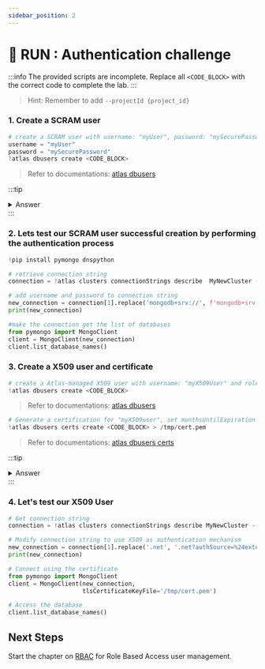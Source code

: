 ```yaml
---
sidebar_position: 2
---
```



# 👐 RUN : Authentication challenge 

:::info
The provided scripts are incomplete. Replace all `<CODE_BLOCK>` with the correct code to complete the lab.
:::

> Hint: Remember to add `--projectId {project_id}`


### 1. Create a SCRAM user

```python
# create a SCRAM user with username: "myUser", password: "mySecurePassword" and role: "readWriteAnyDatabase"
username = "myUser"
password = "mySecurePassword"
!atlas dbusers create <CODE_BLOCK>
```
> Refer to documentations: [atlas dbusers](https://www.mongodb.com/docs/atlas/cli/current/command/atlas-dbusers-create/)

:::tip
<details>
    <summary> Answer </summary>
    ```python
    # create a SCRAM user with username: "myUser", password: "mySecurePassword" and role: "readWriteAnyDatabase"
    username = "myUser"
    password = "mySecurePassword"
    !atlas dbusers create --username {username} --password {password} --role readWriteAnyDatabase --projectId {project_id}
    ```
</details>
:::

### 2. Lets test our SCRAM user successful creation by performing the authentication process

```python
!pip install pymongo dnspython  
```

```python
# retrieve connection string
connection = !atlas clusters connectionStrings describe  MyNewCluster --projectId {project_id}

# add username and password to connection string
new_connection = connection[1].replace('mongodb+srv://', f'mongodb+srv://{username}:{password}@')
print(new_connection)

#make the connection get the list of databases
from pymongo import MongoClient
client = MongoClient(new_connection)
client.list_database_names()
```

### 3. Create a X509 user and certificate

```python
# create a Atlas-managed X509 user with username: "myX509User" and role: "readAnyDatabase" 
!atlas dbusers create <CODE_BLOCK>
```
> Refer to documentations: [atlas dbusers](https://www.mongodb.com/docs/atlas/cli/current/command/atlas-dbusers-create/)
```python
# Generate a certification for "myX509user", set monthsUntilExpiration to 1, and save it to /tmp/cert.pem
!atlas dbusers certs create <CODE_BLOCK> > /tmp/cert.pem
```
> Refer to documentations: [atlas dbusers certs](https://www.mongodb.com/docs/atlas/cli/current/command/atlas-dbusers-certs-create/)

:::tip
<details>
    <summary> Answer </summary>
    ```python
    # create a Atlas-managed X509 user with username: "myX509User" and role: "readAnyDatabase" 
    !atlas dbusers create --username myX509User --role readAnyDatabase --x509Type MANAGED --projectId {project_id}
    ```
    ```python
    # Generate a certification for "myX509user", set monthsUntilExpiration to 1, and save it to /tmp/cert.pem
    !atlas dbusers certs create --username myX509User --monthsUntilExpiration 1 --projectId {project_id} > /tmp/cert.pem
    ```
</details>
:::

### 4. Let's test our X509 User

```python
# Get connection string
connection = !atlas clusters connectionStrings describe MyNewCluster --projectId {project_id}

# Modify connection string to use X509 as authentication mechanism 
new_connection = connection[1].replace('.net', '.net?authSource=%24external&authMechanism=MONGODB-X509')
print(new_connection)

# Connect using the certificate
from pymongo import MongoClient
client = MongoClient(new_connection,
                     tlsCertificateKeyFile='/tmp/cert.pem')

# Access the database
client.list_database_names()
```
## Next Steps

Start the chapter on [RBAC](./rbac) for Role Based Access user management.
